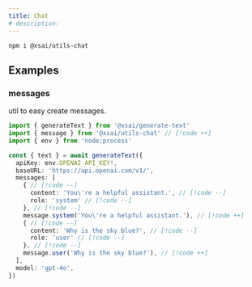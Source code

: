 ```yaml
---
title: Chat
# description:
---
```



<PkgSizeBadge pkg="@xsai/utils-chat" />

```package-install
npm i @xsai/utils-chat
```

## Examples

### messages

util to easy create messages.

```ts twoslash
import { generateText } from '@xsai/generate-text'
import { message } from '@xsai/utils-chat' // [!code ++]
import { env } from 'node:process'

const { text } = await generateText({
  apiKey: env.OPENAI_API_KEY!,
  baseURL: 'https://api.openai.com/v1/',
  messages: [
    { // [!code --]
      content: 'You\'re a helpful assistant.', // [!code --]
      role: 'system' // [!code --]
    }, // [!code --]
    message.system('You\'re a helpful assistant.'), // [!code ++]
    { // [!code --]
      content: 'Why is the sky blue?', // [!code --]
      role: 'user' // [!code --]
    }, // [!code --]
    message.user('Why is the sky blue?'), // [!code ++]
  ],
  model: 'gpt-4o',
})
```
